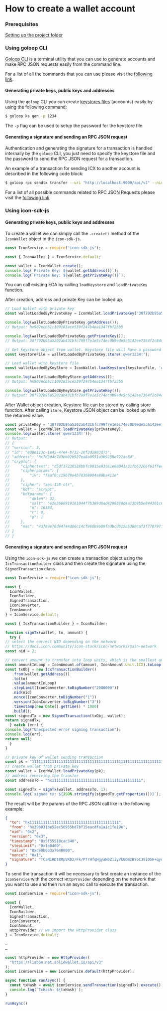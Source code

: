 # How to create a wallet account

### Prerequisites

[Setting up the project folder](../icon-stack/accounts-and-authentication#setting-up-the-project-folder)

### Using goloop CLI

[Goloop CLI](../concepts/computational-utilities/goloop/) is a terminal utility that you can use to generate accounts and make RPC JSON requests easily from the command line.

For a list of all the commands that you can use please visit the [following link](https://github.com/icon-project/goloop/blob/master/doc/goloop\_cli.md#goloop).

#### Generating private keys, public keys and addresses

Using the `goloop` CLI you can create [keystores files](https://ethereum.org/en/developers/docs/data-structures-and-encoding/web3-secret-storage/) (accounts) easily by using the following command:

```bash
$ goloop ks gen -p 1234
```

The `-p` flag can be used to setup the password for the keystore file.

#### Generating a signature and sending an RPC JSON request

Authentication and generating the signature for a transaction is handled internally by the `goloop` CLI, you just need to specify the keystore file and the password to send the RPC JSON request for a transaction.

An example of a transaction for sending ICX to another account is described in the following code block:

```bash
$ goloop rpc sendtx transfer --uri "http://localhost:9000/api/v3" --nid "3" --step_limit "2000000" --to "hxb6b5791be0b5ef67063b3c10b840fb81514db2fd" --value "1000" --key_password "1234" --key_store ./path/to/wallet.json
```

For a list of all possible commands related to RPC JSON Requests please visit the [following link](https://github.com/icon-project/goloop/blob/master/doc/goloop\_cli.md#goloop-rpc).

### Using icon-sdk-js

#### Generating private keys, public keys and addresses

To create a wallet we can simply call the `.create()` method of the `IconWallet` object in the `icon-sdk-js`.

```javascript
const IconService = require("icon-sdk-js");

const { IconWallet } = IconService.default;

const wallet = IconWallet.create();
console.log(`Private Key: ${wallet.getAddress()}`);
console.log(`Private Key: ${wallet.getPrivateKey()}`);
```

You can call existing EOA by calling `loadKeystore` and `loadPrivateKey` function.

After creation, address and private Key can be looked up.

```javascript
// Load Wallet with private key
const walletLoadedByPrivateKey = IconWallet.loadPrivateKey('38f792b95a5202ab431bfc799f7e1e5c74ec0b9ede5c6142ee7364f2c84d72f6');

console.log(walletLoadedByPrivateKey.getAddress());
// Output: hx902ecb51c109183ace539f247b4ea1347fbf23b5

console.log(walletLoadedByPrivateKey.getPrivateKey());
// Output: 38f792b95a5202ab431bfc799f7e1e5c74ec0b9ede5c6142ee7364f2c84d72f6);

// Get keystore object from wallet. Keystore file will have a password
const keystoreFile = walletLoadedByPrivateKey.store('qwer1234!');

// Load wallet with keystore file
const walletLoadedByKeyStore = IconWallet.loadKeystore(keystoreFile, 'qwer1234!');

console.log(walletLoadedByKeyStore.getAddress());
// Output: hx902ecb51c109183ace539f247b4ea1347fbf23b5

console.log(walletLoadedByKeyStore.getPrivateKey());
// Output: 38f792b95a5202ab431bfc799f7e1e5c74ec0b9ede5c6142ee7364f2c84d72f6);
```

After Wallet object creation, Keystore file can be stored by calling store function. After calling `store`, Keystore JSON object can be looked up with the returned value.

```javascript
const privateKey = '38f792b95a5202ab431bfc799f7e1e5c74ec0b9ede5c6142ee7364f2c84d72f6';
const wallet = IconWallet.loadPrivateKey(privateKey);
console.log(wallet.store('qwer1234!'));
// Output:
// {
// "version": 3,
// "id": "e00e113c-1e45-47e4-b732-10f3d1903d75",
// "address": "hx7d3d4c743bb82b927ea8a0551a3b9288e722ac84",
// "crypto": {
//     "ciphertext": "d5df37230528bbfc0015e93c61e60041a31fb63266f61ffec60a31f474d4d7d0",
//     "cipherparams": {
//         "iv": "feaf0cc19678e4b78369904a99ba411e"
//     },
//     "cipher": "aes-128-ctr",
//     "kdf": "scrypt",
//     "kdfparams": {
//         "dklen": 32,
//         "salt": "e2e3666919161044f7b369d6ad4296380d4a13b9b5e844301c64a502ea3da240",
//         "n": 16384,
//         "r": 8,
//         "p": 1
//     },
//     "mac": "43789e78de4744d06c14cf966b9609fadbcd815b5380caf3f778797f9824d9d7"
// }
// }
```

#### Generating a signature and sending an RPC JSON request

Using the `icon-sdk-js` we can create a transaction object using the `IcxTransactionBuilder` class and then create the signature using the `SignedTransaction` class.

```javascript
const IconService = require("icon-sdk-js");

const {
  IconWallet,
  IconBuilder,
  SignedTransaction,
  IconConverter,
  IconAmount
} = IconService.default;

const { IcxTransactionBuilder } = IconBuilder;

function signTx(wallet, to, amount) {
  try {
// select the correct NID depending on the network
// https://docs.icon.community/icon-stack/icon-networks/main-network
const nid = 2;

// convert amount to transfer into loop units, which is the smallest unit of currency
const amountInLoop = IconAmount.of(amount, IconAmount.Unit.ICX).toLoop();
const txObj = new IcxTransactionBuilder()
   .from(wallet.getAddress())
   .to(to)
   .value(amountInLoop)
   .stepLimit(IconConverter.toBigNumber("2000000"))
   .nid(nid)
   .nonce(IconConverter.toBigNumber("1"))
   .version(IconConverter.toBigNumber("3"))
   .timestamp(new Date().getTime() * 1000)
   .build();
const signedTx = new SignedTransaction(txObj, wallet);
return signedTx;
  } catch (err) {
console.log("Unexpected error signing transaction");
console.log(err);
return null;
  }
}

// private key of wallet sending transaction
const pk = "1111111111111111111111111111111111111111111111111111111111111111";
// create wallet from private key
const wallet = IconWallet.loadPrivateKey(pk);
// address receiving the transfer
const addressTo = "hx1111111111111111111111111111111111111111";

const signedTx = signTx(wallet, addressTo, 1);
console.log(`signed tx: ${JSON.stringify(signedTx.getProperties())}`);
```

The result will be the params of the RPC JSON call like in the following example:

```json
{
  "to": "hx1111111111111111111111111111111111111111",
  "from": "hx396031be52ec56955bd7bf15eacdfa1a1c1fe19e",
  "nid": "0x2",
  "version": "0x3",
  "timestamp": "0x5f55518cac340",
  "stepLimit": "0x1e8480",
  "value": "0xde0b6b3a7640000",
  "nonce": "0x1",
  "signature": "TCaN1RDt8MpVKD2/Fk/PTrHfqHgyaN0ZiiyVkGOmzBYoCJ9iO5H+qyuI1M7nshONy7DHk5w3g+nmsSETOyd9FgE="
}
```

To send the transaction it will be necessary to first create an instance of the `IconService` with the correct `HttpProvider` depending on the network that you want to use and then run an async call to execute the transaction.

```javascript
const IconService = require("icon-sdk-js");

const {
  IconWallet,
  IconBuilder,
  SignedTransaction,
  IconConverter,
  IconAmount,
  HttpProvider // we import the HttpProvider class
} = IconService.default;

…
…

const httpProvider = new HttpProvider(
  "https://lisbon.net.solidwallet.io/api/v3"
);
const iconService = new IconService.default(httpProvider);

async function runAsync() {
  const txHash = await iconService.sendTransaction(signedTx).execute();
  console.log(`TxHash: ${txHash}`);
}

runAsync()
```
